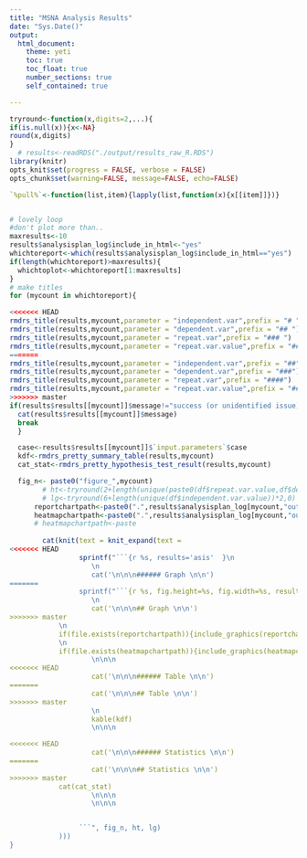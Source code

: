 ```yaml
---
title: "MSNA Analysis Results"
date: "Sys.Date()"
output: 
  html_document:
    theme: yeti 
    toc: true
    toc_float: true
    number_sections: true
    self_contained: true

---
```




```r
tryround<-function(x,digits=2,...){
if(is.null(x)){x<-NA}
round(x,digits)
}
  # results<-readRDS("./output/results_raw_R.RDS")
library(knitr)
opts_knit$set(progress = FALSE, verbose = FALSE)
opts_chunk$set(warning=FALSE, message=FALSE, echo=FALSE)

`%pull%`<-function(list,item){lapply(list,function(x){x[[item]]})}


# lovely loop
#don't plot more than..
maxresults<-10
results$analysisplan_log$include_in_html<-"yes"
whichtoreport<-which(results$analysisplan_log$include_in_html=="yes")
if(length(whichtoreport)>maxresults){
  whichtoplot<-whichtoreport[1:maxresults]
}
# make titles
for (mycount in whichtoreport){

<<<<<<< HEAD
rmdrs_title(results,mycount,parameter = "independent.var",prefix = "# ")
rmdrs_title(results,mycount,parameter = "dependent.var",prefix = "## ")
rmdrs_title(results,mycount,parameter = "repeat.var",prefix = "### ")
rmdrs_title(results,mycount,parameter = "repeat.var.value",prefix = "##### ")
=======
rmdrs_title(results,mycount,parameter = "independent.var",prefix = "##")
rmdrs_title(results,mycount,parameter = "dependent.var",prefix = "###")
rmdrs_title(results,mycount,parameter = "repeat.var",prefix = "####")
rmdrs_title(results,mycount,parameter = "repeat.var.value",prefix = "#####")
>>>>>>> master
if(results$results[[mycount]]$message!="success (or unidentified issue)"){
  cat(results$results[[mycount]]$message)
  break
  }

  case<-results$results[[mycount]]$`input.parameters`$case
  kdf<-rmdrs_pretty_summary_table(results,mycount)
  cat_stat<-rmdrs_pretty_hypothesis_test_result(results,mycount)

  fig_n<- paste0("figure_",mycount)
    	# ht<-tryround(2+length(unique(paste0(df$repeat.var.value,df$dependent.var.value)))*0.6,1)
    	# lg<-tryround(6+length(unique(df$independent.var.value))*2,0)
      reportchartpath<-paste0(".",results$analysisplan_log[mycount,"output.regular.chart..report."])
      heatmapchartpath<-paste0(".",results$analysisplan_log[mycount,"output.heatmap"])
      # heatmapchartpath<-paste
    
        cat(knit(text = knit_expand(text =
<<<<<<< HEAD
    			 sprintf("```{r %s, results='asis'  }\n
    				\n
    				cat('\n\n\n###### Graph \n\n')
=======
    			 sprintf("```{r %s, fig.height=%s, fig.width=%s, results='asis'  }\n
    				\n
    				cat('\n\n\n## Graph \n\n')
>>>>>>> master
            \n
            if(file.exists(reportchartpath)){include_graphics(reportchartpath)}            
            \n
            if(file.exists(heatmapchartpath)){include_graphics(heatmapchartpath)}            
    				\n\n\n
<<<<<<< HEAD
    				cat('\n\n\n###### Table \n\n')
=======
    				cat('\n\n\n## Table \n\n')
>>>>>>> master
    				\n
    				kable(kdf)
    				\n\n\n

<<<<<<< HEAD
    				cat('\n\n\n###### Statistics \n\n')
=======
    				cat('\n\n\n## Statistics \n\n')
>>>>>>> master
            cat(cat_stat)
    				\n\n\n
    				\n\n\n


    			 ```", fig_n, ht, lg)
    		)))
} 



```



